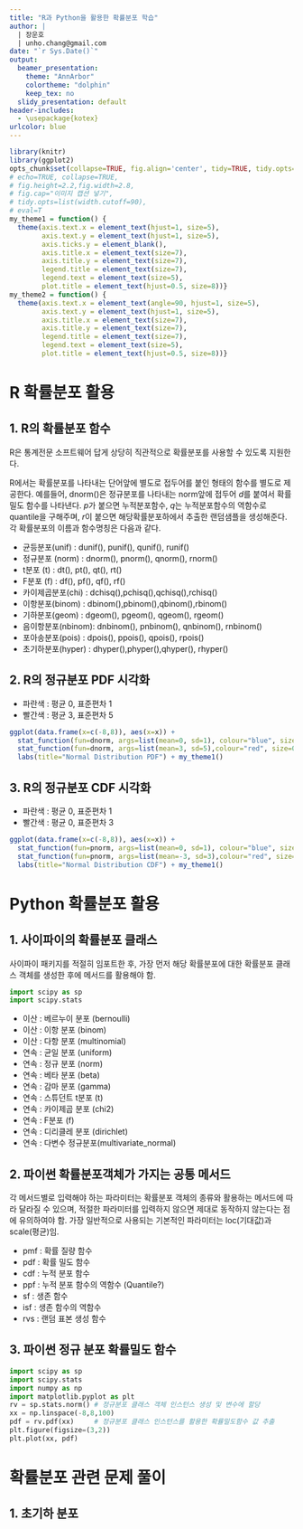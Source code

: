 ```yaml
---
title: "R과 Python을 활용한 확률분포 학습"
author: |
  | 장운호
  | unho.chang@gmail.com
date: "`r Sys.Date()`"
output:
  beamer_presentation:
    theme: "AnnArbor"
    colortheme: "dolphin"
    keep_tex: no
  slidy_presentation: default
header-includes:
  - \usepackage{kotex}
urlcolor: blue
---
```


```r
library(knitr)
library(ggplot2)
opts_chunk$set(collapse=TRUE, fig.align='center', tidy=TRUE, tidy.opts=list(blank=TRUE, width.cutoff=100, strip.white=TRUE), warning=FALSE,message=FALSE,cache=TRUE)
# echo=TRUE, collapse=TRUE,
# fig.height=2.2,fig.width=2.8, 
# fig.cap="이미지 캡션 넣기", 
# tidy.opts=list(width.cutoff=90),
# eval=T
my_theme1 = function() {
  theme(axis.text.x = element_text(hjust=1, size=5),
        axis.text.y = element_text(hjust=1, size=5),
        axis.ticks.y = element_blank(),
        axis.title.x = element_text(size=7),
        axis.title.y = element_text(size=7),
        legend.title = element_text(size=7),
        legend.text = element_text(size=5),
        plot.title = element_text(hjust=0.5, size=8))}
my_theme2 = function() {
  theme(axis.text.x = element_text(angle=90, hjust=1, size=5),
        axis.text.y = element_text(hjust=1, size=5),
        axis.title.x = element_text(size=7),
        axis.title.y = element_text(size=7),
        legend.title = element_text(size=7),
        legend.text = element_text(size=5),
        plot.title = element_text(hjust=0.5, size=8))}
```
# R 확률분포 활용

## 1. R의 확률분포 함수
R은 통계전문 소프트웨어 답게 상당히 직관적으로 확률분포를 사용할 수 있도록 지원한다.

\scriptsize
R에서는 확률분포를 나타내는 단어앞에 별도로 접두어를 붙인 형태의 함수를 별도로 제공한다.
예를들어, dnorm()은 정규분포를 나타내는 norm앞에 접두어 $d$를 붙여서 확률밀도 함수를
나타낸다. $p$가 붙으면 누적분포함수, $q$는 누적분포함수의 역함수로 quantile을 구해주며,
$r$이 붙으면 해당확률분포하에서 추출한 랜덤샘플을 생성해준다. 각 확률분포의 이름과 함수명칭은 다음과 같다.

- 균등분포(unif)    : dunif(), punif(), qunif(), runif()
- 정규분포 (norm)   : dnorm(), pnorm(), qnorm(), rnorm()
- t분포    (t)      : dt(),    pt(),    qt(),    rt()
- F분포    (f)      : df(),    pf(),    qf(),    rf()
- 카이제곱분포(chi) : dchisq(),pchisq(),qchisq(),rchisq()
- 이항분포(binom)   : dbinom(),pbinom(),qbinom(),rbinom()
- 기하분포(geom)    : dgeom(), pgeom(), qgeom(), rgeom()
- 음이항분포(nbinom): dnbinom(), pnbinom(), qnbinom(), rnbinom()
- 포아송분포(pois)  : dpois(), ppois(), qpois(), rpois()
- 초기하분포(hyper) : dhyper(),phyper(),qhyper(), rhyper()

## 2. R의 정규분포 PDF 시각화
- 파란색 : 평균 0, 표준편차 1
- 빨간색 : 평균 3, 표준편차 5

\Tiny
```r
ggplot(data.frame(x=c(-8,8)), aes(x=x)) +
  stat_function(fun=dnorm, args=list(mean=0, sd=1), colour="blue", size=0.5) +
  stat_function(fun=dnorm, args=list(mean=3, sd=5),colour="red", size=0.5) +
  labs(title="Normal Distribution PDF") + my_theme1()
```

## 3. R의 정규분포 CDF 시각화
- 파란색 : 평균 0, 표준편차 1
- 빨간색 : 평균 0, 표준편차 3
\Tiny
```r
ggplot(data.frame(x=c(-8,8)), aes(x=x)) +
  stat_function(fun=pnorm, args=list(mean=0, sd=1), colour="blue", size=0.5) +
  stat_function(fun=pnorm, args=list(mean=-3, sd=3),colour="red", size=0.5) +
  labs(title="Normal Distribution CDF") + my_theme1()
```

# Python 확률분포 활용

## 1. 사이파이의 확률분포 클래스
사이파이 패키지를 적절히 임포트한 후, 가장 먼저 해당 확률분포에 대한 확률분포 클래스 객체를 생성한 후에 메서드를 활용해야 함.

\scriptsize
```python
import scipy as sp
import scipy.stats
```

- 이산 : 베르누이 분포  (bernoulli)
- 이산 : 이항 분포      (binom)
- 이산 : 다항 분포      (multinomial)
- 연속 : 균일 분포      (uniform)
- 연속 : 정규 분포      (norm)
- 연속 : 베타 분포      (beta)
- 연속 : 감마 분포      (gamma)
- 연속 : 스튜던트 t분포 (t)
- 연속 : 카이제곱 분포  (chi2)
- 연속 : F분포          (f) 
- 연속 : 디리클레 분포  (dirichlet)
- 연속 : 다변수 정규분포(multivariate_normal)


## 2. 파이썬 확률분포객체가 가지는 공통 메서드
각 메서드별로 입력해야 하는 파라미터는 확률분포 객체의 종류와 활용하는 메서드에 따라 달라질 수 있으며, 적절한 파라미터를 입력하지 않으면 제대로 동작하지 않는다는 점에 유의하여야 함.
\scriptsize
가장 일반적으로 사용되는 기본적인 파라미터는 loc(기대값)과 scale(평균)임.

- pmf : 확률 질량 함수 
- pdf : 확률 밀도 함수
- cdf : 누적 분포 함수
- ppf : 누적 분포 함수의 역함수 (Quantile?)
- sf  : 생존 함수
- isf : 생존 함수의 역함수
- rvs : 랜덤 표본 생성 함수


## 3. 파이썬 정규 분포 확률밀도 함수

\Tiny
```python
import scipy as sp
import scipy.stats
import numpy as np
import matplotlib.pyplot as plt
rv = sp.stats.norm() # 정규분포 클래스 객체 인스턴스 생성 및 변수에 할당
xx = np.linspace(-8,8,100)
pdf = rv.pdf(xx)     # 정규분포 클래스 인스턴스를 활용한 확률밀도함수 값 추출
plt.figure(figsize=(3,2))
plt.plot(xx, pdf)
```

# 확률분포 관련 문제 풀이

## 1. 초기하 분포